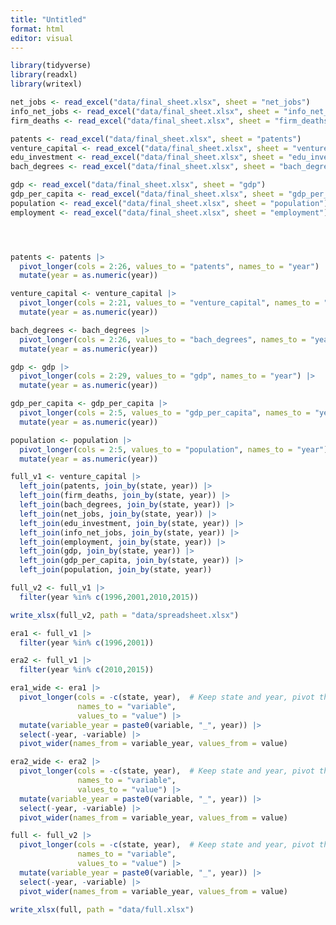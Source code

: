 ```yaml
---
title: "Untitled"
format: html
editor: visual
---
```


```r
library(tidyverse)
library(readxl)
library(writexl)

net_jobs <- read_excel("data/final_sheet.xlsx", sheet = "net_jobs")
info_net_jobs <- read_excel("data/final_sheet.xlsx", sheet = "info_net_jobs")
firm_deaths <- read_excel("data/final_sheet.xlsx", sheet = "firm_deaths")

patents <- read_excel("data/final_sheet.xlsx", sheet = "patents")
venture_capital <- read_excel("data/final_sheet.xlsx", sheet = "venture_capital")
edu_investment <- read_excel("data/final_sheet.xlsx", sheet = "edu_investment")
bach_degrees <- read_excel("data/final_sheet.xlsx", sheet = "bach_degrees")

gdp <- read_excel("data/final_sheet.xlsx", sheet = "gdp")
gdp_per_capita <- read_excel("data/final_sheet.xlsx", sheet = "gdp_per_capita")
population <- read_excel("data/final_sheet.xlsx", sheet = "population")
employment <- read_excel("data/final_sheet.xlsx", sheet = "employment")





```

```r
patents <- patents |>
  pivot_longer(cols = 2:26, values_to = "patents", names_to = "year") |>
  mutate(year = as.numeric(year))

venture_capital <- venture_capital |>
  pivot_longer(cols = 2:21, values_to = "venture_capital", names_to = "year") |>
  mutate(year = as.numeric(year))

bach_degrees <- bach_degrees |>
  pivot_longer(cols = 2:26, values_to = "bach_degrees", names_to = "year") |>
  mutate(year = as.numeric(year))

gdp <- gdp |>
  pivot_longer(cols = 2:29, values_to = "gdp", names_to = "year") |>
  mutate(year = as.numeric(year))

gdp_per_capita <- gdp_per_capita |>
  pivot_longer(cols = 2:5, values_to = "gdp_per_capita", names_to = "year") |>
  mutate(year = as.numeric(year))

population <- population |>
  pivot_longer(cols = 2:5, values_to = "population", names_to = "year") |>
  mutate(year = as.numeric(year))
```

```r
full_v1 <- venture_capital |>
  left_join(patents, join_by(state, year)) |>
  left_join(firm_deaths, join_by(state, year)) |>
  left_join(bach_degrees, join_by(state, year)) |>
  left_join(net_jobs, join_by(state, year)) |>
  left_join(edu_investment, join_by(state, year)) |>
  left_join(info_net_jobs, join_by(state, year)) |>
  left_join(employment, join_by(state, year)) |>
  left_join(gdp, join_by(state, year)) |>
  left_join(gdp_per_capita, join_by(state, year)) |>
  left_join(population, join_by(state, year))
```

```r
full_v2 <- full_v1 |>
  filter(year %in% c(1996,2001,2010,2015))

write_xlsx(full_v2, path = "data/spreadsheet.xlsx")

era1 <- full_v1 |>
  filter(year %in% c(1996,2001))

era2 <- full_v1 |>
  filter(year %in% c(2010,2015))

era1_wide <- era1 |>
  pivot_longer(cols = -c(state, year),  # Keep state and year, pivot the rest
               names_to = "variable", 
               values_to = "value") |>
  mutate(variable_year = paste0(variable, "_", year)) |>
  select(-year, -variable) |>
  pivot_wider(names_from = variable_year, values_from = value)

era2_wide <- era2 |>
  pivot_longer(cols = -c(state, year),  # Keep state and year, pivot the rest
               names_to = "variable", 
               values_to = "value") |>
  mutate(variable_year = paste0(variable, "_", year)) |>
  select(-year, -variable) |>
  pivot_wider(names_from = variable_year, values_from = value)

full <- full_v2 |>
  pivot_longer(cols = -c(state, year),  # Keep state and year, pivot the rest
               names_to = "variable", 
               values_to = "value") |>
  mutate(variable_year = paste0(variable, "_", year)) |>
  select(-year, -variable) |>
  pivot_wider(names_from = variable_year, values_from = value)

write_xlsx(full, path = "data/full.xlsx")

```
